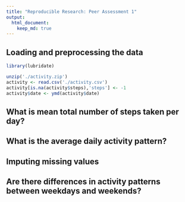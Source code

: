 ```yaml
---
title: "Reproducible Research: Peer Assessment 1"
output: 
  html_document:
    keep_md: true
---
```



## Loading and preprocessing the data
```r
library(lubridate)

unzip('./activity.zip')
activity <- read.csv('./activity.csv')
activity[is.na(activity$steps),'steps'] <- -1
activity$date <- ymd(activity$date)
```

## What is mean total number of steps taken per day?



## What is the average daily activity pattern?



## Imputing missing values



## Are there differences in activity patterns between weekdays and weekends?
